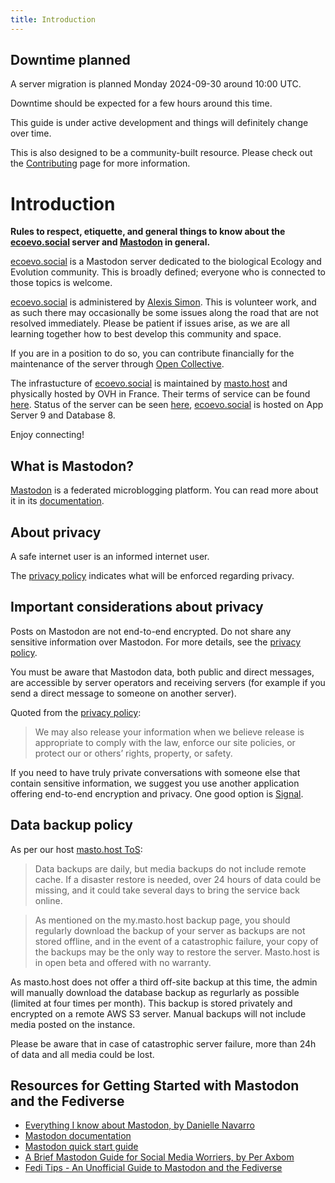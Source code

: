 ```yaml
---
title: Introduction
---
```


:::{.callout-warning}
## Downtime planned

A server migration is planned Monday 2024-09-30 around 10:00 UTC.

Downtime should be expected for a few hours around this time.
:::

:::{.callout-note}
This guide is under active development and things will definitely change over time.

This is also designed to be a community-built resource.
Please check out the [Contributing](./how-to-contribute.html) page for more information.
:::

# Introduction

**Rules to respect, etiquette, and general things to know about the 
[ecoevo.social](https://ecoevo.social/about) server and [Mastodon](#what-is-mastodon) in general.**

[ecoevo.social](https://ecoevo.social/about) is a Mastodon server dedicated to the biological Ecology and Evolution community.
This is broadly defined; everyone who is connected to those topics is welcome.

[ecoevo.social](https://ecoevo.social/about) is administered by [Alexis Simon](https://ecoevo.social/@alxsim).
This is volunteer work, and as such there may occasionally be some issues along the road that are not resolved immediately.
Please be patient if issues arise, as we are all learning together how to best develop this community and space.

If you are in a position to do so, you can contribute financially for the maintenance of the server
through [Open Collective](https://opencollective.com/ecoevosocial).

The infrastucture of [ecoevo.social](https://ecoevo.social/about) 
is maintained by [masto.host](https://masto.host) and physically hosted by OVH in France.
Their terms of service can be found [here](https://masto.host/tos).
Status of the server can be seen [here](https://status.masto.host/),
[ecoevo.social](https://ecoevo.social/about) is hosted on App Server 9 and Database 8.

Enjoy connecting!

## What is Mastodon?

[Mastodon](https://joinmastodon.org/) is a federated microblogging platform. You can read more about it in its [documentation](https://docs.joinmastodon.org/).

## About privacy

A safe internet user is an informed internet user.

The [privacy policy](https://ecoevo.social/terms) indicates what will be enforced regarding privacy.

:::{.callout-warning}
## Important considerations about privacy

Posts on Mastodon are not end-to-end encrypted. Do not share any sensitive information over Mastodon.
For more details, see the [privacy policy](https://ecoevo.social/terms).

You must be aware that Mastodon data, both public and direct messages,
are accessible by server operators and receiving servers 
(for example if you send a direct message to someone on another server).

Quoted from the [privacy policy](https://ecoevo.social/terms):

> We may also release your information when we believe release is appropriate to comply
> with the law, enforce our site policies, or protect our or others' rights, property, or safety.

If you need to have truly private conversations with someone else that contain sensitive information,
we suggest you use another application offering end-to-end encryption and privacy. One good option is [Signal](https://signal.org).
:::

## Data backup policy

As per our host [masto.host ToS](https://masto.host/tos/):

> Data backups are daily, but media backups do not include remote cache. If a disaster restore is needed, over 24 hours of data could be missing, and it could take several days to bring the service back online.

> As mentioned on the my.masto.host backup page, you should regularly download the backup of your server as backups are not stored offline, and in the event of a catastrophic failure, your copy of the backups may be the only way to restore the server. Masto.host is in open beta and offered with no warranty.

As masto.host does not offer a third off-site backup at this time,
the admin will manually download the database backup as regurlarly as possible (limited at four times per month).
This backup is stored privately and encrypted on a remote AWS S3 server.
Manual backups will not include media posted on the instance.

Please be aware that in case of catastrophic server failure,
more than 24h of data and all media could be lost.


## Resources for Getting Started with Mastodon and the Fediverse

* [Everything I know about Mastodon, by Danielle Navarro](https://blog.djnavarro.net/posts/2022-11-03_what-i-know-about-mastodon)
* [Mastodon documentation](https://docs.joinmastodon.org/)
* [Mastodon quick start guide](https://blog.joinmastodon.org/2018/08/mastodon-quick-start-guide/)
* [A Brief Mastodon Guide for Social Media Worriers, by Per Axbom](https://axbom.com/mastodon-guide/)
* [Fedi Tips - An Unofficial Guide to Mastodon and the Fediverse](https://fedi.tips)
